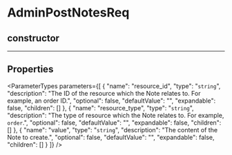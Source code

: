 
# AdminPostNotesReq

## constructor

___

## Properties

<ParameterTypes parameters={[
  {
    "name": "resource_id",
    "type": "`string`",
    "description": "The ID of the resource which the Note relates to. For example, an order ID.",
    "optional": false,
    "defaultValue": "",
    "expandable": false,
    "children": []
  },
  {
    "name": "resource_type",
    "type": "`string`",
    "description": "The type of resource which the Note relates to. For example, `order`.",
    "optional": false,
    "defaultValue": "",
    "expandable": false,
    "children": []
  },
  {
    "name": "value",
    "type": "`string`",
    "description": "The content of the Note to create.",
    "optional": false,
    "defaultValue": "",
    "expandable": false,
    "children": []
  }
]} />
